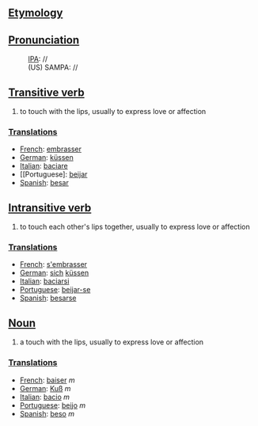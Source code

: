 == [[Etymology]] ==

== [[Pronunciation]] ==
:[[w:IPA|IPA]]: //
:(US) SAMPA: //

== [[Transitive verb]] ==

# to touch with the lips, usually to express love or affection

=== [[Translation]]s ===

*[[French]]: [[embrasser]]
*[[German]]: [[küssen]]
*[[Italian]]: [[baciare]]
*[[Portuguese]: [[beijar]]
*[[Spanish]]: [[besar]]

== [[Intransitive verb]] ==

# to touch each other's lips together, usually to express love or affection

=== [[Translations]] ===

*[[French]]: [[s'embrasser]]
*[[German]]: [[sich]] [[küssen]]
*[[Italian]]: [[baciarsi]]
*[[Portuguese]]: [[beijar-se]]
*[[Spanish]]: [[besarse]]

== [[Noun]] ==

# a touch with the lips, usually to express love or affection

=== [[Translations]] ===

*[[French]]: [[baiser]] ''m''
*[[German]]: [[Kuß]] ''m''
*[[Italian]]: [[bacio]] ''m''
*[[Portuguese]]: [[beijo]] ''m''
*[[Spanish]]: [[beso]] ''m''
